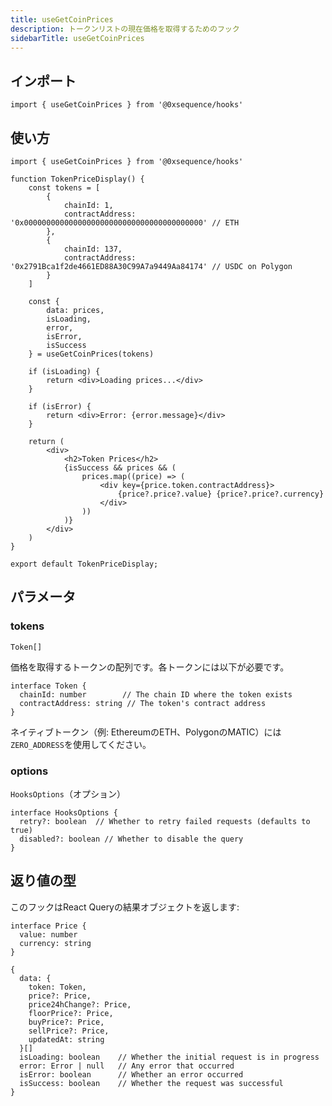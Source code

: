```yaml
---
title: useGetCoinPrices
description: トークンリストの現在価格を取得するためのフック
sidebarTitle: useGetCoinPrices
---
```


## インポート

```tsx
import { useGetCoinPrices } from '@0xsequence/hooks'
```

## 使い方

```tsx
import { useGetCoinPrices } from '@0xsequence/hooks'

function TokenPriceDisplay() {
    const tokens = [
        {
            chainId: 1,
            contractAddress: '0x0000000000000000000000000000000000000000' // ETH
        },
        {
            chainId: 137,
            contractAddress: '0x2791Bca1f2de4661ED88A30C99A7a9449Aa84174' // USDC on Polygon
        }
    ]

    const {
        data: prices,
        isLoading,
        error,
        isError,
        isSuccess
    } = useGetCoinPrices(tokens)

    if (isLoading) {
        return <div>Loading prices...</div>
    }

    if (isError) {
        return <div>Error: {error.message}</div>
    }

    return (
        <div>
            <h2>Token Prices</h2>
            {isSuccess && prices && (
                prices.map((price) => (
                    <div key={price.token.contractAddress}>
                        {price?.price?.value} {price?.price?.currency}
                    </div>
                ))
            )}
        </div>
    )
}

export default TokenPriceDisplay;
```

## パラメータ

### tokens
`Token[]`

価格を取得するトークンの配列です。各トークンには以下が必要です。

```tsx
interface Token {
  chainId: number        // The chain ID where the token exists
  contractAddress: string // The token's contract address
}
```

ネイティブトークン（例: EthereumのETH、PolygonのMATIC）には`ZERO_ADDRESS`を使用してください。

### options
`HooksOptions`（オプション）

```tsx
interface HooksOptions {
  retry?: boolean  // Whether to retry failed requests (defaults to true)
  disabled?: boolean // Whether to disable the query
}
```

## 返り値の型
このフックはReact Queryの結果オブジェクトを返します:

```tsx
interface Price {
  value: number
  currency: string
}

{
  data: {
    token: Token,
    price?: Price,
    price24hChange?: Price,
    floorPrice?: Price,
    buyPrice?: Price,
    sellPrice?: Price,
    updatedAt: string
  }[]
  isLoading: boolean    // Whether the initial request is in progress
  error: Error | null   // Any error that occurred
  isError: boolean      // Whether an error occurred
  isSuccess: boolean    // Whether the request was successful
}
```
